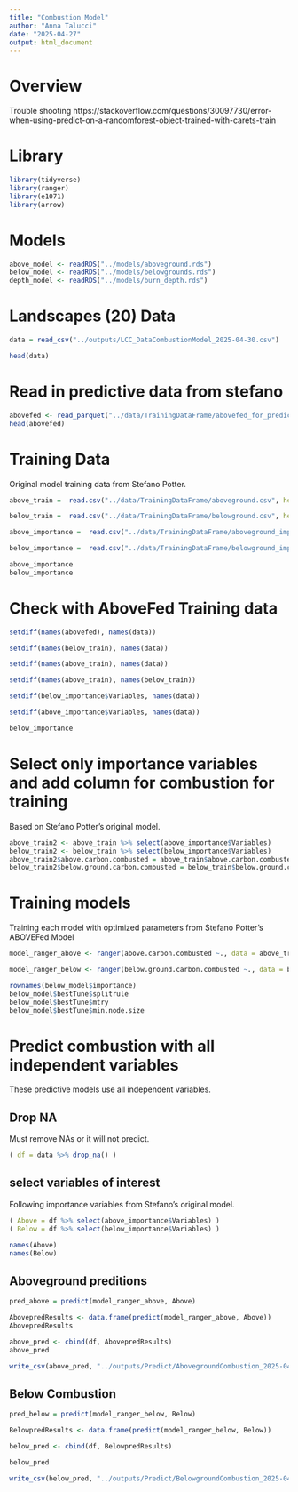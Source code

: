 ```yaml
---
title: "Combustion Model"
author: "Anna Talucci"
date: "2025-04-27"
output: html_document
---
```



# Overview

Trouble shooting
https://stackoverflow.com/questions/30097730/error-when-using-predict-on-a-randomforest-object-trained-with-carets-train

# Library

```r
library(tidyverse)
library(ranger)
library(e1071)
library(arrow)
```
# Models
```r
above_model <- readRDS("../models/aboveground.rds")
below_model <- readRDS("../models/belowgrounds.rds")
depth_model <- readRDS("../models/burn_depth.rds")
```


# Landscapes (20) Data

```r
data = read_csv("../outputs/LCC_DataCombustionModel_2025-04-30.csv")
```

```r
head(data)
```

# Read in predictive data from stefano

```r
abovefed <- read_parquet("../data/TrainingDataFrame/abovefed_for_predict.parquet")
head(abovefed)
```

# Training Data

Original model training data from Stefano Potter. 

```r
above_train =  read.csv("../data/TrainingDataFrame/aboveground.csv", header=TRUE, sep = ",", strip.white = TRUE)
```

```r
below_train =  read.csv("../data/TrainingDataFrame/belowground.csv", header=TRUE, sep = ",", strip.white = TRUE)
```

```r
above_importance =  read.csv("../data/TrainingDataFrame/aboveground_importance.csv", header=TRUE, sep = ",", strip.white = TRUE)
```

```r
below_importance =  read.csv("../data/TrainingDataFrame/belowground_importance.csv", header=TRUE, sep = ",", strip.white = TRUE)
```

```r
above_importance
below_importance
```

# Check with AboveFed Training data

```r
setdiff(names(abovefed), names(data))
```

```r
setdiff(names(below_train), names(data))
```

```r
setdiff(names(above_train), names(data))
```

```r
setdiff(names(above_train), names(below_train))
```
```r
setdiff(below_importance$Variables, names(data))
```

```r
setdiff(above_importance$Variables, names(data))
```

```r
below_importance
```

# Select only importance variables and add column for combustion for training

Based on Stefano Potter's original model.

```r
above_train2 <- above_train %>% select(above_importance$Variables)
below_train2 <- below_train %>% select(below_importance$Variables)
above_train2$above.carbon.combusted = above_train$above.carbon.combusted
below_train2$below.ground.carbon.combusted = below_train$below.ground.carbon.combusted
```


# Training models 

Training each model with optimized parameters from Stefano Potter's ABOVEFed Model

```r
model_ranger_above <- ranger(above.carbon.combusted ~., data = above_train2, mtry = above_model$bestTune$mtry, splitrule = above_model$bestTune$splitrule, min.node.size = above_model$bestTune$min.node.size)
```

```r
model_ranger_below <- ranger(below.ground.carbon.combusted ~., data = below_train2, mtry = below_model$bestTune$mtry, splitrule = below_model$bestTune$splitrule, min.node.size = below_model$bestTune$min.node.size)
```

```r
rownames(below_model$importance)
below_model$bestTune$splitrule
below_model$bestTune$mtry
below_model$bestTune$min.node.size
```



# Predict combustion with all independent variables

These predictive models use all independent variables.

## Drop NA

Must remove NAs or it will not predict. 

```r
( df = data %>% drop_na() )
```
## select variables of interest

Following importance variables from Stefano's original model. 

```r
( Above = df %>% select(above_importance$Variables) )
( Below = df %>% select(below_importance$Variables) )
```

```r
names(Above)
names(Below)
```
## Aboveground preditions 

```r
pred_above = predict(model_ranger_above, Above)
```

```r
AbovepredResults <- data.frame(predict(model_ranger_above, Above))
AbovepredResults
```

```r
above_pred <- cbind(df, AbovepredResults)
above_pred
```

```r
write_csv(above_pred, "../outputs/Predict/AbovegroundCombustion_2025-04-30.csv")
```


## Below Combustion
 
```r
pred_below = predict(model_ranger_below, Below)
```

```r
BelowpredResults <- data.frame(predict(model_ranger_below, Below))

```

```r
below_pred <- cbind(df, BelowpredResults)
```

```r
below_pred
```
```r
write_csv(below_pred, "../outputs/Predict/BelowgroundCombustion_2025-04-30.csv")
```


